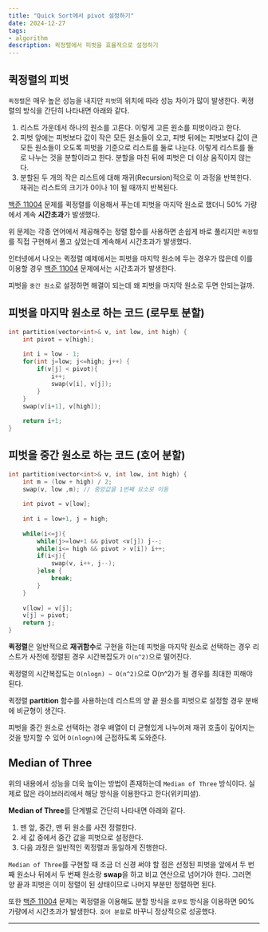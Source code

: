 ```yaml
---
title: "Quick Sort에서 pivot 설정하기"
date: 2024-12-27
tags:
- algorithm
description: 퀵정렬에서 피벗을 효율적으로 설정하기
---
```

## 퀵정렬의 피벗
`퀵정렬`은 매우 높은 성능을 내지만 `피벗`의 위치에 따라 성능 차이가 많이 발생한다. 퀵졍렬의 방식을 간단히 나타내면 아래와 같다.

1. 리스트 가운데서 하나의 원소를 고른다. 이렇게 고른 원소를 피벗이라고 한다.
2. 피벗 앞에는 피벗보다 값이 작은 모든 원소들이 오고, 피벗 뒤에는 피벗보다 값이 큰 모든 원소들이 오도록 피벗을 기준으로 리스트를 둘로 나눈다. 이렇게 리스트를 둘로 나누는 것을 분할이라고 한다. 분할을 마친 뒤에 피벗은 더 이상 움직이지 않는다.
3. 분할된 두 개의 작은 리스트에 대해 재귀(Recursion)적으로 이 과정을 반복한다. 재귀는 리스트의 크기가 0이나 1이 될 때까지 반복된다.

[백준 11004](https://www.acmicpc.net/problem/11004) 문제를 퀵정렬를 이용해서 푸는데 피벗을 마지막 원소로 했더니 50% 가량에서 계속 **시간초과**가 발생했다.

위 문제는 각종 언어에서 제공해주는 정렬 함수를 사용하면 손쉽게 바로 풀리지만 `퀵정렬`를 직접 구현해서 풀고 싶었는데 계속해서 시간초과가 발생했다.

인터넷에서 나오는 퀵정렬 예제에서는 피벗을 마지막 원소에 두는 경우가 많은데 이를 이용할 경우 [백준 11004](https://www.acmicpc.net/problem/11004) 문제에서는 시간초과가 발생한다.

피벗을 `중간 원소`로 설정하면 해결이 되는데 왜 피벗을 마지막 원소로 두면 안되는걸까.

## 피벗을 마지막 원소로 하는 코드 (로무토 분할)
```cpp
int partition(vector<int>& v, int low, int high) {
    int pivot = v[high];
    
    int i = low - 1;
    for(int j=low; j<=high; j++) {
        if(v[j] < pivot){
            i++;
            swap(v[i], v[j]);
        }
    }
    swap(v[i+1], v[high]);
    
    return i+1;
}
```
## 피벗을 중간 원소로 하는 코드 (호어 분할)
```cpp
int partition(vector<int>& v, int low, int high) {
    int m = (low + high) / 2;
    swap(v, low ,m); // 중앙값을 1번째 요소로 이동
    
    int pivot = v[low];
    
    int i = low+1, j = high;
    
    while(i<=j){
        while(j>=low+1 && pivot <v[j]) j--;
        while(i<= high && pivot > v[i]) i++;
        if(i<j){
            swap(v, i++, j--);
        }else {
            break;
        }
    }
    
    v[low] = v[j];
    v[j] = pivot;
    return j; 
}
```

**퀵정렬**은 일반적으로 **재귀함수**로 구현을 하는데 피벗을 마지막 원소로 선택하는 경우 리스트가 사전에 정렬된 경우 시간복잡도가 `O(n^2)`으로 떨어진다.

퀵정렬의 시간복잡도는 `O(nlogn) ~ O(n^2)`으로 O(n^2)가 될 경우를 최대한 피해야 된다.

퀵정렬 **partition** 함수를 사용하는데 리스트의 양 끝 원소를 피벗으로 설정할 경우 분배에 비균형이 생긴다.

피벗을 중간 원소로 선택하는 경우 배열이 더 균형있게 나누어져 재귀 호출이 깊어지는 것을 방지할 수 있어 `O(nlogn)`에 근접하도록 도와준다.

## Median of Three
위의 내용에서 성능을 더욱 높이는 방법이 존재하는데 `Median of Three` 방식이다. 실제로 많은 라이브러리에서 해당 방식을 이용한다고 한다(위키피셜).

**Median of Three**를 단계별로 간단히 나타내면 아래와 같다.
1. 맨 앞, 중간, 맨 뒤 원소를 사전 정렬한다.
2. 세 값 중에서 중간 값을 피벗으로 설정한다.
3. 다음 과정은 일반적인 퀵정렬과 동일하게 진행한다.

`Median of Three`를 구현할 때 조금 더 신경 써야 할 점은 선정된 피벗을 앞에서 두 번째 원소나 뒤에서 두 번째 원소랑 **swap**을 하고 비교 연산으로 넘어가야 한다. 그러면 양 끝과 피벗은 이미 정렬이 된 상태이므로 나머지 부분만 정렬하면 된다.

또한 [백준 11004](https://www.acmicpc.net/problem/11004) 문제는 퀵정렬을 이용해도 분할 방식을 `로무토` 방식을 이용하면 90% 가량에서 시간초과가 발생한다. `호어 분할`로 바꾸니 정상적으로 성공했다.
***